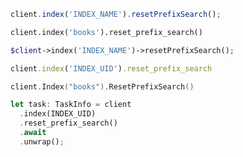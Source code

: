 <CodeGroup>

```javascript JS
client.index('INDEX_NAME').resetPrefixSearch();
```

```python Python
client.index('books').reset_prefix_search()
```

```php PHP
$client->index('INDEX_NAME')->resetPrefixSearch();
```

```ruby Ruby
client.index('INDEX_UID').reset_prefix_search
```

```go Go
client.Index("books").ResetPrefixSearch()
```

```rust Rust
let task: TaskInfo = client
  .index(INDEX_UID)
  .reset_prefix_search()
  .await
  .unwrap();
```
</CodeGroup>
